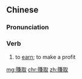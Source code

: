 {{also|赚取}}
==Chinese==
{{zh-forms|s=赚取}}

===Pronunciation===
{{zh-pron
|m=zhuànqǔ
|c=zaan6 ceoi2
|cat=v
}}

===Verb===
{{zh-verb}}

# to [[earn]]; to make a profit

[[mg:賺取]]
[[chr:賺取]]
[[zh:賺取]]